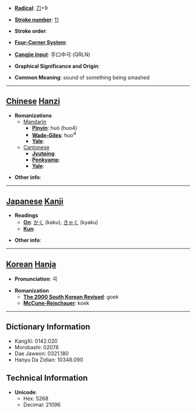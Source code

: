 * '''[[Wiktionary:Chinese radical index| Radical]]''': [[Wiktionary:Chinese radical index 刀|刀]]+9

* '''[[Wiktionary:Chinese total strokes index|Stroke number]]''': [[Wiktionary:Chinese total strokes index 11|11]]

* '''Stroke order''': 

* '''[[Wiktionary:Chinese four corner index|Four-Corner System]]''': 

* '''[[Wiktionary:Chinese Cangjie index|Cangjie input]]''': 手口中弓 (QRLN)

* '''Graphical Significance and Origin''': 

* '''Common Meaning''': sound of something being smashed

----

== [[Chinese]] [[Hanzi]] ==

* '''Romanizations'''
** [[Mandarin]]
*** '''[[Pinyin]]''': huò (huo4)
*** '''[[Wade-Giles]]''': huo<sup>4</sup>
*** '''[[Yale]]''': 
**[[Cantonese]]
***'''[[Jyutping]]''':
***'''[[Penkyamp]]''': 
***'''[[Yale]]''': 

* '''Other info''': 

----

== [[Japanese]] [[Kanji]] ==

* '''Readings'''
** '''[[On]]''': [[かく]] (kaku), [[きゃく]] (kyaku)
** '''[[Kun]]''': 

* '''Other info''':  

----

== [[Korean]] [[Hanja]] ==

* '''Pronunciation''': 괵

* '''Romanization'''
** '''[[The 2000 South Korean Revised Romanization|The 2000 South Korean Revised]]''': goek
** '''[[McCune-Reischauer]]''': koek

----

== Dictionary Information ==

* KangXi: 0142.020
* Morobashi: 02078
* Dae Jaweon: 0321.180
* Hanyu Da Zidian: 10348.090

== Technical Information ==

* '''Unicode''':
** Hex: 5268
** Decimal: 21096